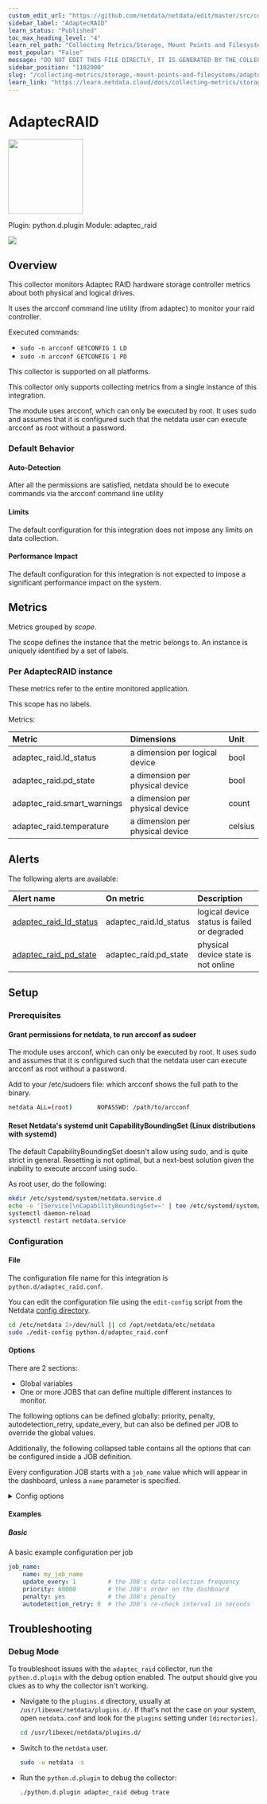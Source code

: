 ```yaml
---
custom_edit_url: "https://github.com/netdata/netdata/edit/master/src/collectors/python.d.plugin/adaptec_raid/metadata.yaml"
sidebar_label: "AdaptecRAID"
learn_status: "Published"
toc_max_heading_level: "4"
learn_rel_path: "Collecting Metrics/Storage, Mount Points and Filesystems"
most_popular: "False"
message: "DO NOT EDIT THIS FILE DIRECTLY, IT IS GENERATED BY THE COLLECTOR'S metadata.yaml FILE"
sidebar_position: "1102000"
slug: "/collecting-metrics/storage,-mount-points-and-filesystems/adaptecraid"
learn_link: "https://learn.netdata.cloud/docs/collecting-metrics/storage,-mount-points-and-filesystems/adaptecraid"
---
```



# AdaptecRAID


<img src="https://netdata.cloud/img/adaptec.svg" width="150"/>


Plugin: python.d.plugin
Module: adaptec_raid

<img src="https://img.shields.io/badge/maintained%20by-Netdata-%2300ab44" />

## Overview

This collector monitors Adaptec RAID hardware storage controller metrics about both physical and logical drives.


It uses the arcconf command line utility (from adaptec) to monitor your raid controller.

Executed commands:
  - `sudo -n arcconf GETCONFIG 1 LD`
  - `sudo -n arcconf GETCONFIG 1 PD`


This collector is supported on all platforms.

This collector only supports collecting metrics from a single instance of this integration.

The module uses arcconf, which can only be executed by root. It uses sudo and assumes that it is configured such that the netdata user can execute arcconf as root without a password.

### Default Behavior

#### Auto-Detection

After all the permissions are satisfied, netdata should be to execute commands via the arcconf command line utility

#### Limits

The default configuration for this integration does not impose any limits on data collection.

#### Performance Impact

The default configuration for this integration is not expected to impose a significant performance impact on the system.


## Metrics

Metrics grouped by *scope*.

The scope defines the instance that the metric belongs to. An instance is uniquely identified by a set of labels.



### Per AdaptecRAID instance

These metrics refer to the entire monitored application.

This scope has no labels.

Metrics:

| Metric | Dimensions | Unit |
|:------|:----------|:----|
| adaptec_raid.ld_status | a dimension per logical device | bool |
| adaptec_raid.pd_state | a dimension per physical device | bool |
| adaptec_raid.smart_warnings | a dimension per physical device | count |
| adaptec_raid.temperature | a dimension per physical device | celsius |



## Alerts


The following alerts are available:

| Alert name  | On metric | Description |
|:------------|:----------|:------------|
| [ adaptec_raid_ld_status ](https://github.com/netdata/netdata/blob/master/src/health/health.d/adaptec_raid.conf) | adaptec_raid.ld_status | logical device status is failed or degraded |
| [ adaptec_raid_pd_state ](https://github.com/netdata/netdata/blob/master/src/health/health.d/adaptec_raid.conf) | adaptec_raid.pd_state | physical device state is not online |


## Setup

### Prerequisites

#### Grant permissions for netdata, to run arcconf as sudoer

The module uses arcconf, which can only be executed by root. It uses sudo and assumes that it is configured such that the netdata user can execute arcconf as root without a password.

Add to your /etc/sudoers file:
which arcconf shows the full path to the binary.

```bash
netdata ALL=(root)       NOPASSWD: /path/to/arcconf
```


#### Reset Netdata's systemd unit CapabilityBoundingSet (Linux distributions with systemd)

The default CapabilityBoundingSet doesn't allow using sudo, and is quite strict in general. Resetting is not optimal, but a next-best solution given the inability to execute arcconf using sudo.

As root user, do the following:

```bash
mkdir /etc/systemd/system/netdata.service.d
echo -e '[Service]\nCapabilityBoundingSet=~' | tee /etc/systemd/system/netdata.service.d/unset-capability-bounding-set.conf
systemctl daemon-reload
systemctl restart netdata.service
```



### Configuration

#### File

The configuration file name for this integration is `python.d/adaptec_raid.conf`.


You can edit the configuration file using the `edit-config` script from the
Netdata [config directory](/docs/netdata-agent/configuration#the-netdata-config-directory).

```bash
cd /etc/netdata 2>/dev/null || cd /opt/netdata/etc/netdata
sudo ./edit-config python.d/adaptec_raid.conf
```
#### Options

There are 2 sections:

* Global variables
* One or more JOBS that can define multiple different instances to monitor.

The following options can be defined globally: priority, penalty, autodetection_retry, update_every, but can also be defined per JOB to override the global values.

Additionally, the following collapsed table contains all the options that can be configured inside a JOB definition.

Every configuration JOB starts with a `job_name` value which will appear in the dashboard, unless a `name` parameter is specified.


<details><summary>Config options</summary>

| Name | Description | Default | Required |
|:----|:-----------|:-------|:--------:|
| update_every | Sets the default data collection frequency. | 5 | no |
| priority | Controls the order of charts at the netdata dashboard. | 60000 | no |
| autodetection_retry | Sets the job re-check interval in seconds. | 0 | no |
| penalty | Indicates whether to apply penalty to update_every in case of failures. | yes | no |

</details>

#### Examples

##### Basic

A basic example configuration per job

```yaml
job_name:
    name: my_job_name           
    update_every: 1         # the JOB's data collection frequency
    priority: 60000         # the JOB's order on the dashboard
    penalty: yes            # the JOB's penalty
    autodetection_retry: 0  # the JOB's re-check interval in seconds

```


## Troubleshooting

### Debug Mode

To troubleshoot issues with the `adaptec_raid` collector, run the `python.d.plugin` with the debug option enabled. The output
should give you clues as to why the collector isn't working.

- Navigate to the `plugins.d` directory, usually at `/usr/libexec/netdata/plugins.d/`. If that's not the case on
  your system, open `netdata.conf` and look for the `plugins` setting under `[directories]`.

  ```bash
  cd /usr/libexec/netdata/plugins.d/
  ```

- Switch to the `netdata` user.

  ```bash
  sudo -u netdata -s
  ```

- Run the `python.d.plugin` to debug the collector:

  ```bash
  ./python.d.plugin adaptec_raid debug trace
  ```


